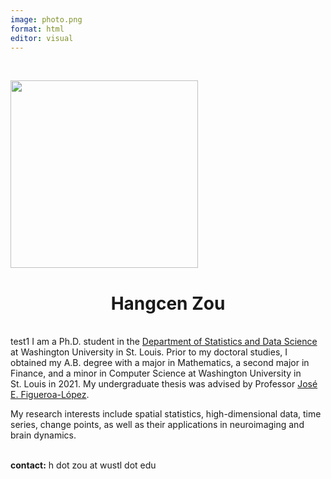 ```yaml
---
image: photo.png
format: html
editor: visual
---
```


\

![](photo.png){fig-alt="portrait" fig-align="center" width="300"}

# Hangcen Zou {style="text-align: center;"}

\
test1 I am a Ph.D. student in the [Department of Statistics and Data Science](https://sds.wustl.edu) at Washington University in St. Louis. Prior to my doctoral studies, I obtained my A.B. degree with a major in Mathematics, a second major in Finance, and a minor in Computer Science at Washington University in St. Louis in 2021. My undergraduate thesis was advised by Professor [José E. Figueroa-López](https://sites.wustl.edu/figueroa/).

My research interests include spatial statistics, high-dimensional data, time series, change points, as well as their applications in neuroimaging and brain dynamics.

\
**contact:** h dot zou at wustl dot edu
